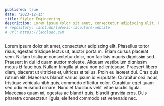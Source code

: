 ```yaml
---
published: true
date: '2023-12-12'
title: Styler Engineering
description: Lorem ipsum dolor sit amet, consectetur adipiscing elit. Fusce nec lobortis ex. Maecenas scelerisque at dolor eu laoreet.
# repository: lacoludo/ludovic-lacouture-website
# url: https://lacoludo.com
---
```


Lorem ipsum dolor sit amet, consectetur adipiscing elit. Phasellus tortor risus, egestas tristique lectus ut, auctor porta mi. Etiam cursus placerat sem. Nullam tristique consectetur dolor, non facilisis mauris dignissim sed. Praesent in dui id quam auctor molestie. Aliquam vestibulum dignissim metus id faucibus. Nullam fringilla at arcu non pellentesque. Praesent libero diam, placerat ut ultricies et, ultrices et tellus. Proin eu laoreet dui. Cras quis rutrum elit. Maecenas blandit varius ipsum id vulputate. Curabitur orci lacus, tristique vehicula nibh quis, commodo efficitur dolor. Curabitur eget quam sed odio euismod ornare. Nunc et faucibus velit, vitae iaculis ligula. Maecenas quam mi, egestas ac blandit quis, blandit gravida eros. Duis pharetra consectetur ligula, eleifend commodo est venenatis nec.
